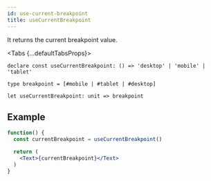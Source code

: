 ```yaml
---
id: use-current-breakpoint
title: useCurrentBreakpoint
---
```



It returns the current breakpoint value.

<Tabs {...defaultTabsProps}>
<TabItem value="typescript">

```tsx
declare const useCurrentBreakpoint: () => 'desktop' | 'mobile' | 'tablet'
```

</TabItem>
<TabItem value="rescript">

```res
type breakpoint = [#mobile | #tablet | #desktop]

let useCurrentBreakpoint: unit => breakpoint
```

</TabItem>
</Tabs>

## Example

```jsx live
function() {
  const currentBreakpoint = useCurrentBreakpoint()

  return (
    <Text>{currentBreakpoint}</Text>
  )
}
```
